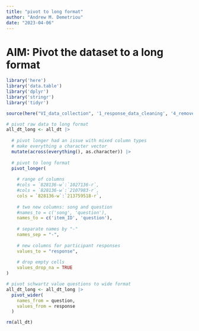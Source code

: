 ```yaml
---
title: "pivot to long format"
author: "Andrew M. Demetriou"
date: "2023-04-06"
---
```


# AIM: Pivot the dataset to a long format

```r
library('here')
library('data.table')
library('dplyr')
library('stringr')
library('tidyr')

source(here("VI_data_collection", '1_response_data_cleaning', '4_remove_duplicates_1.1.R'))
```


```r
# pivot raw data to long format
all_dt_long <- all_dt |> 
  
  # pivot longer had an issue with mixed column types
  # make everything a character vector
  mutate(across(everything(), as.character)) |>
  
  # pivot to long format
  pivot_longer(
    
    # range of columns
    #cols = `828136-w`:`1027136-r`, 
    #cols = `828136-w`:`2107983-r`, 
    cols = `828136-w`:`213759518-r`, 
  
    # two new columns: song and question
    #names_to = c('song', 'question'),
    names_to = c('item_ID', 'question'),
  
    # separate names by "-"
    names_sep = "-", 
  
    # new columns for participant responses
    values_to = "response", 
  
    # drop empty cells
    values_drop_na = TRUE
)
```


```r
# pivot schwartz value questions to wide format
all_dt_long <- all_dt_long |> 
  pivot_wider(
    names_from = question, 
    values_from = response
  )
```

```r
rm(all_dt)
```

